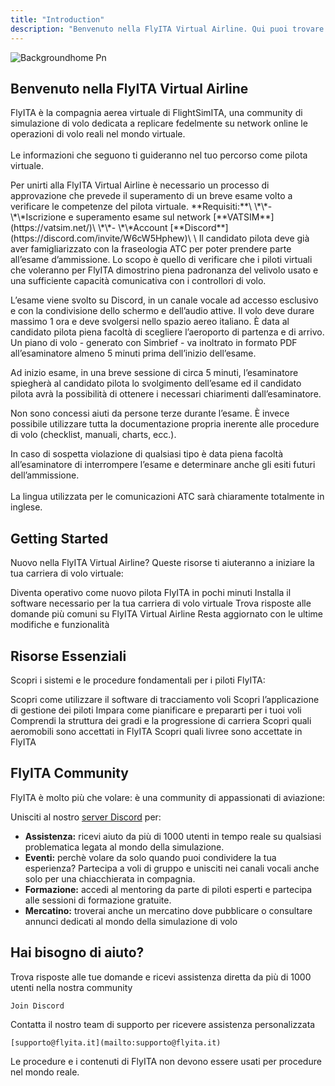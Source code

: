 ```yaml
---
title: "Introduction"
description: "Benvenuto nella FlyITA Virtual Airline. Qui puoi trovare tutta la documentazione per muovere i tuoi primi passi nella compagnia!"
---
```


![Backgroundhome Pn](/images/backgroundhome.png)

## Benvenuto nella FlyITA Virtual Airline

FlyITA è la compagnia aerea virtuale di FlightSimITA, una community di simulazione di volo dedicata a replicare fedelmente su network online le operazioni di volo reali nel mondo virtuale.\
\
Le informazioni che seguono ti guideranno nel tuo percorso come pilota virtuale.

<Warning>
  Per unirti alla FlyITA Virtual Airline è necessario un processo di approvazione che prevede il superamento di un breve esame volto a verificare le competenze del pilota virtuale.
</Warning>

<Accordion title="AMMISSIONE" description="Come si svolge l'esame e quali sono i requisiti">
  **Requisiti:**\
  \*\*- \*\*Iscrizione e superamento esame sul network [**VATSIM**](https://vatsim.net/)\
  \*\*- \*\*Account [**Discord**](https://discord.com/invite/W6cW5Hphew)\
  \
  Il candidato pilota deve già aver famigliarizzato con la fraseologia ATC per poter prendere parte all’esame d’ammissione. Lo scopo è quello di verificare che i piloti virtuali che voleranno per FlyITA dimostrino piena padronanza del velivolo usato e una sufficiente capacità comunicativa con i controllori di volo. 

  L’esame viene svolto su Discord, in un canale vocale ad accesso esclusivo e con la condivisione dello schermo e dell’audio attive. Il volo deve durare massimo 1 ora e deve svolgersi nello spazio aereo italiano. È data al candidato pilota piena facoltà di scegliere l’aeroporto di partenza e di arrivo. Un piano di volo - generato con Simbrief - va inoltrato in formato PDF all’esaminatore almeno 5 minuti prima dell’inizio dell’esame. 

  Ad inizio esame, in una breve sessione di circa 5 minuti, l’esaminatore spiegherà al candidato pilota lo svolgimento dell’esame ed il candidato pilota avrà la possibilità di ottenere i necessari chiarimenti dall’esaminatore. 

  Non sono concessi aiuti da persone terze durante l’esame. È invece possibile utilizzare tutta la documentazione propria inerente alle procedure di volo (checklist, manuali, charts, ecc.). 

  In caso di sospetta violazione di qualsiasi tipo è data piena facoltà all’esaminatore di interrompere l’esame e determinare anche gli esiti futuri dell’ammissione.\
  \
  La lingua utilizzata per le comunicazioni ATC sarà chiaramente totalmente in inglese.
</Accordion>

## Getting Started

Nuovo nella FlyITA Virtual Airline? Queste risorse ti aiuteranno a iniziare la tua carriera di volo virtuale:

<Columns cols={2}>
  <Card title="New Pilot Quickstart" icon="plane-departure" href="/quickstart">
    Diventa operativo come nuovo pilota FlyITA in pochi minuti
  </Card>
  <Card title="Download Software" icon="download" href="/essentials/settings">
    Installa il software necessario per la tua carriera di volo virtuale
  </Card>
  <Card title="Domande Frequenti" icon="circle-question" href="/essentials/navigation">
    Trova risposte alle domande più comuni su FlyITA Virtual Airline
  </Card>
  <Card title="Updates" icon="calendar" href="/api-reference/introduction">
    Resta aggiornato con le ultime modifiche e funzionalità
  </Card>
</Columns>

## Risorse Essenziali

Scopri i sistemi e le procedure fondamentali per i piloti FlyITA:

<Columns cols={2}>
  <Card title="Pegasus ACARS" icon="location-dot" href="/essentials/markdown">
    Scopri come utilizzare il software di tracciamento voli
  </Card>
  <Card title="FlyITA Pilot Hub" icon="display" href="/essentials/code">
    Scopri l’applicazione di gestione dei piloti
  </Card>
  <Card title="Booking Flights" icon="calendar-pen" href="/essentials/reusable-snippets">
    Impara come pianificare e prepararti per i tuoi voli
  </Card>
  <Card title="Pilot Ranks" icon="ranking-star">
    Comprendi la struttura dei gradi e la progressione di carriera
  </Card>
  <Card title="Flotta" icon="plane-tail">
    Scopri quali aeromobili sono accettati in FlyITA
  </Card>
  <Card title="Livree" icon="plane">
    Scopri quali livree sono accettate in FlyITA
  </Card>
</Columns>

## FlyITA Community

FlyITA è molto più che volare: è una community di appassionati di aviazione:

Unisciti al nostro [server Discord](https://discord.com/invite/W6cW5Hphew) per:

- **Assistenza:** ricevi aiuto da più di 1000 utenti in tempo reale su qualsiasi problematica legata al mondo della simulazione.
- **Eventi:** perchè volare da solo quando puoi condividere la tua esperienza? Partecipa a voli di gruppo e unisciti nei canali vocali anche solo per una chiacchierata in compagnia.
- **Formazione:** accedi al mentoring da parte di piloti esperti e partecipa alle sessioni di formazione gratuite.
- **Mercatino:** troverai anche un mercatino dove pubblicare o consultare annunci dedicati al mondo della simulazione di volo

## Hai bisogno di aiuto?

<Columns cols={2}>
  <Card title="Discord Community" icon="link-horizontal" href="/essentials/markdown">
    Trova risposte alle tue domande e ricevi assistenza diretta da più di 1000 utenti nella nostra community

    Join Discord
  </Card>
  <Card title="Email Support" icon="envelope" href="/essentials/code">
    Contatta il nostro team di supporto per ricevere assistenza personalizzata

    [supporto@flyita.it](mailto:supporto@flyita.it)
  </Card>
</Columns>


<Danger>
  Le procedure e i contenuti di FlyITA non devono essere usati per procedure nel mondo reale.
</Danger>